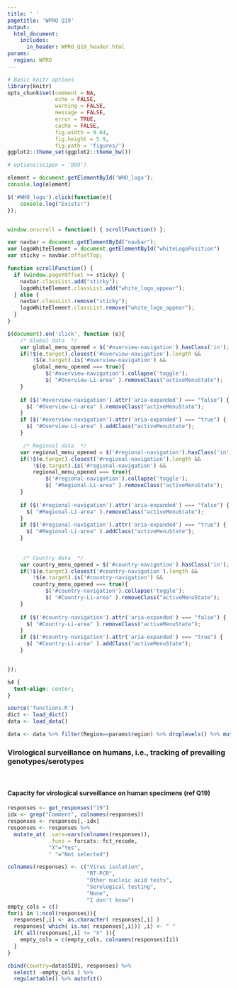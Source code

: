 ```yaml
---
title: ' '
pagetitle: 'WPRO Q19'
output:
  html_document:
    includes:
      in_header: WPRO_Q19_header.html
params:
  region: WPRO
---
```


```r
# Basic knitr options
library(knitr)
opts_chunk$set(comment = NA, 
               echo = FALSE,
               warning = FALSE, 
               message = FALSE, 
               error = TRUE, 
               cache = FALSE,
               fig.width = 9.64,
               fig.height = 5.9,
               fig.path = 'figures/')
ggplot2::theme_set(ggplot2::theme_bw())

# options(scipen = '999')
```


```js
element = document.getElementById('WHO_logo');
console.log(element)

$('#WHO_logo').click(function(e){
    console.log("Exists!")
});


window.onscroll = function() { scrollFunction() };

var navbar = document.getElementById("navbar");
var logoWhiteElement = document.getElementById("whiteLogoPosition")
var sticky = navbar.offsetTop;

function scrollFunction() {
  if (window.pageYOffset >= sticky) {
    navbar.classList.add("sticky");
    logoWhiteElement.classList.add("white_logo_appear");
  } else {
    navbar.classList.remove("sticky");
    logoWhiteElement.classList.remove("white_logo_appear");
  }
}

$(document).on('click', function (e){
    /* Global data  */
    var global_menu_opened = $('#overview-navigation').hasClass('in');
    if(!$(e.target).closest('#overview-navigation').length &&
        !$(e.target).is('#overview-navigation') &&
        global_menu_opened === true){
            $('#overview-navigation').collapse('toggle');
            $( "#Overview-Li-area" ).removeClass("activeMenuState");
    }
    
    if ($('#overview-navigation').attr('aria-expanded') === "false") {
      $( "#Overview-Li-area" ).removeClass("activeMenuState");
    }
    if ($('#overview-navigation').attr('aria-expanded') === "true") {
      $( "#Overview-Li-area" ).addClass("activeMenuState");
    }

     /* Regional data  */
    var regional_menu_opened = $('#regional-navigation').hasClass('in');
    if(!$(e.target).closest('#regional-navigation').length &&
        !$(e.target).is('#regional-navigation') &&
        regional_menu_opened === true){
            $('#regional-navigation').collapse('toggle');
            $( "#Regional-Li-area" ).removeClass("activeMenuState");
    }
    
    if ($('#regional-navigation').attr('aria-expanded') === "false") {
      $( "#Regional-Li-area" ).removeClass("activeMenuState");
    }
    if ($('#regional-navigation').attr('aria-expanded') === "true") {
      $( "#Regional-Li-area" ).addClass("activeMenuState");
    }
     
     
     /* Country data  */
    var country_menu_opened = $('#country-navigation').hasClass('in');
    if(!$(e.target).closest('#country-navigation').length &&
        !$(e.target).is('#country-navigation') &&
        country_menu_opened === true){
            $('#country-navigation').collapse('toggle');
            $( "#Country-Li-area" ).removeClass("activeMenuState");
    }
    
    if ($('#country-navigation').attr('aria-expanded') === "false") {
      $( "#Country-Li-area" ).removeClass("activeMenuState");
    }
    if ($('#country-navigation').attr('aria-expanded') === "true") {
      $( "#Country-Li-area" ).addClass("activeMenuState");
    }


});

```


```css
h4 {
  text-align: center;
}
```


```r
source('functions.R')
dict <- load_dict()
data <- load_data()
```


```r
data <- data %>% filter(Region==params$region) %>% droplevels() %>% mutate(SI01 = as.character(SI01)) %>% arrange( SI01 )
```

### Virological surveillance on humans, i.e., tracking of prevailing genotypes/serotypes

<br>

#### Capacity for virological surveillance on human specimens (ref Q19)

```r
responses <- get_responses("19")
idx <- grep("Comment", colnames(responses))
responses <- responses[,-idx]
responses <- responses %>%
  mutate_at( .vars=vars(colnames(responses)),
             .funs = forcats::fct_recode,
             "X"="Yes",
             " "="Not selected") 

colnames(responses) <- c("Virus isolation",
                         "RT-PCR",
                         "Other nucleic acid tests",
                         "Serological testing",
                         "None",
                         "I don't know") 
empty_cols = c()
for(i in 1:ncol(responses)){
  responses[,i] <- as.character( responses[,i] )
  responses[ which( is.na( responses[,i])) ,i] <- " "
  if( all(responses[,i] != "X" )){
    empty_cols = c(empty_cols, colnames(responses)[i])
  }
}

cbind(Country=data$SI01, responses) %>%
  select( -empty_cols ) %>%
  regulartable() %>% autofit()

```

